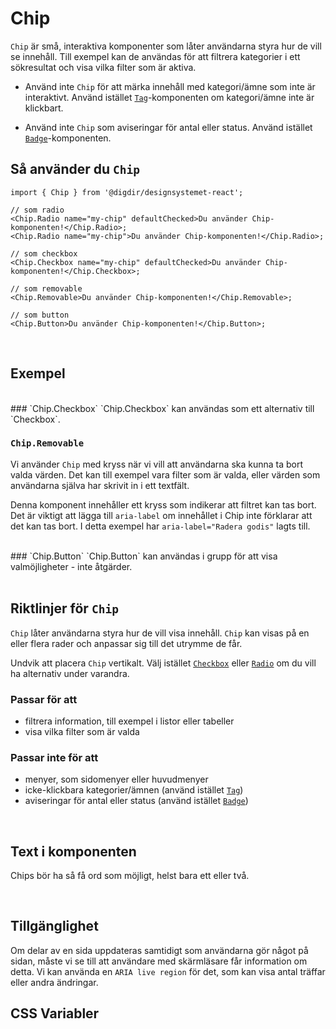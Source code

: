 
<Meta of={ChipStories} />

# Chip

`Chip` är små, interaktiva komponenter som låter användarna styra hur de vill se innehåll. Till exempel kan de användas för att filtrera kategorier i ett sökresultat och visa vilka filter som är aktiva.

- Använd inte `Chip` för att märka innehåll med kategori/ämne som inte är interaktivt. Använd istället [`Tag`](/docs/komponenter-tag--docs)-komponenten om kategori/ämne inte är klickbart.

- Använd inte `Chip` som aviseringar för antal eller status. Använd istället [`Badge`](/docs/komponenter-badge--docs)-komponenten.

<Primary />
<Controls />

## Så använder du `Chip`

```tsx
import { Chip } from '@digdir/designsystemet-react';

// som radio
<Chip.Radio name="my-chip" defaultChecked>Du använder Chip-komponenten!</Chip.Radio>;
<Chip.Radio name="my-chip">Du använder Chip-komponenten!</Chip.Radio>;

// som checkbox
<Chip.Checkbox name="my-chip" defaultChecked>Du använder Chip-komponenten!</Chip.Checkbox>;

// som removable
<Chip.Removable>Du använder Chip-komponenten!</Chip.Removable>;

// som button
<Chip.Button>Du använder Chip-komponenten!</Chip.Button>;
```

<br/>

## Exempel

<br/>
### `Chip.Checkbox` 
`Chip.Checkbox` kan användas som ett alternativ till `Checkbox`.
<Canvas of={ChipStories.Checkbox} />
<br/>

### `Chip.Removable`
Vi använder `Chip` med kryss när vi vill att användarna ska kunna ta bort valda värden. Det kan till exempel vara filter som är valda, eller värden som användarna själva har skrivit in i ett textfält.

Denna komponent innehåller ett kryss som indikerar att filtret kan tas bort. Det är viktigt att lägga till `aria-label` om innehållet i Chip inte förklarar att det kan tas bort. I detta exempel har `aria-label="Radera godis"` lagts till.

<Canvas of={ChipStories.Removable} />
<br/>
### `Chip.Button` 
`Chip.Button` kan användas i grupp för att visa valmöjligheter - inte åtgärder.
<Canvas of={ChipStories.Button} />
<br/>
<br/>

## Riktlinjer för `Chip`

`Chip` låter användarna styra hur de vill visa innehåll. `Chip` kan visas på en eller flera rader och anpassar sig till det utrymme de får.

Undvik att placera `Chip` vertikalt. Välj istället [`Checkbox`](/docs/komponenter-checkbox--docs) eller [`Radio`](/docs/komponenter-radio--docs) om du vill ha alternativ under varandra.

### Passar för att
- filtrera information, till exempel i listor eller tabeller
- visa vilka filter som är valda

### Passar inte för att
- menyer, som sidomenyer eller huvudmenyer
- icke-klickbara kategorier/ämnen (använd istället [`Tag`](/docs/komponenter-tag--docs))
- aviseringar för antal eller status (använd istället [`Badge`](/docs/komponenter-badge--docs))

<br/>

## Text i komponenten
Chips bör ha så få ord som möjligt, helst bara ett eller två.

<br/>

## Tillgänglighet
Om delar av en sida uppdateras samtidigt som användarna gör något på sidan, måste vi se till att användare med skärmläsare får information om detta. Vi kan använda en `ARIA live region` för det, som kan visa antal träffar eller andra ändringar.

## CSS Variabler

<CssVariables css={css} />
